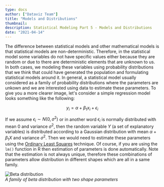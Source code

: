 ```yaml
---
type: docs
author: ["Dataviz Team"]
title: "Models and Distributions"
thumbnail: 
description: Statistical Modeling Part 5 - Models and Distributions
date: "2021-04-14"
---  
```



The difference between statistical models and other mathematical models is that statistical models are non-deterministic. Therefore, in the statistical model some variables do not have specific values either because they are random or due to there are deterministic elements that are unknown to us. In both cases, we modeling these variables using probability distributions that we think that could have generated the population and formulating statistical models around it. In general, a statistical model usually considered as a family of probability distributions where the parameters are unkown and we are interested using data to estimate these parameters. To give you a more clearer image, let's consider a simple regression model looks something like the following:  

$$
y_{i} = \alpha + \beta_{1}x_{i} + \epsilon_{i}
$$

If we assume $\epsilon_{i} \sim N(0, \sigma^{2})$ or in another word $\epsilon_{i}$ is normally distributed with mean $0$ and variance $\sigma^{2}$, then the random variable $Y$ (a set of explanatory variables) is distributed according to a Gaussian distribution with mean $\alpha + \beta_{1}X$ and variance $\sigma^{2}$. Then we would need to estimate these parameters using the [Ordinary Least Squares](https://en.wikipedia.org/wiki/Ordinary_least_squares) technique. Of course, if you are using the `lm()` function in R then estimation of parameters is done automatically. Note that the estimation is not always unique, therefore these combinations of parameters allow distribution in different shapes which are all in a same family. 

![Beta distribution](beta.png)  
*A family of beta distribution with two shape parameters*  


